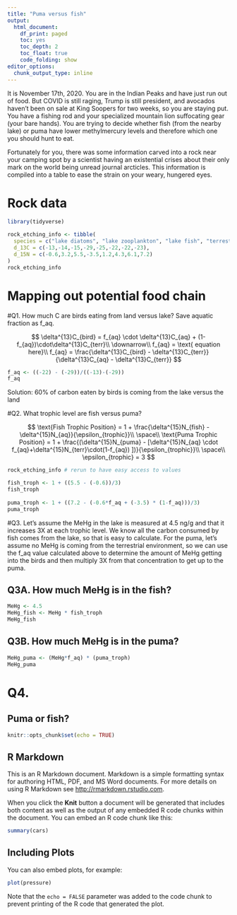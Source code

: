 ```yaml
---
title: "Puma versus fish"
output:
  html_document: 
    df_print: paged
    toc: yes
    toc_depth: 2
    toc_float: true
    code_folding: show
editor_options:
  chunk_output_type: inline
---
```


It is November 17th, 2020. You are in the Indian Peaks and have just run out of food. But COVID is still raging, Trump is still president, and avocados haven't been on sale at King Soopers for two weeks, so you are staying put. You have a fishing rod and your specialized mountain lion suffocating gear (your bare hands). You are trying to decide whether fish (from the nearby lake) or puma have lower methylmercury levels and therefore which one you should hunt to eat. 

Fortunately for you, there was some information carved into a rock near your camping spot by a scientist having an existential crises about their only mark on the world being unread journal arcticles. This information is compiled into a table to ease the strain on your weary, hungered eyes. 

# Rock data 

```r
library(tidyverse)
```

```r
rock_etching_info <- tibble(
  species = c("lake diatoms", "lake zooplankton", "lake fish", "terrestrial vegetation", "spiders", "birds", "coyote", "puma"),
  d_13C = c(-13,-14,-15,-29,-25,-22,-22,-23),
  d_15N = c(-0.6,3.2,5.5,-3.5,1.2,4.3,6.1,7.2)
)
rock_etching_info
```

# Mapping out potential food chain 

#Q1. How much C are birds eating from land versus lake? Save aquatic fraction as f_aq.

$$
\delta^{13}C_{bird} = f_{aq} \cdot \delta^{13}C_{aq} + (1-f_{aq})\cdot\delta^{13}C_{terr}\\
\downarrow\\
f_{aq} = \text{ equation here}\\
f_{aq} = \frac{\delta^{13}C_{bird} - \delta^{13}C_{terr}}{\delta^{13}C_{aq} - \delta^{13}C_{terr}}
$$
```r
f_aq <- ((-22) - (-29))/((-13)-(-29))
f_aq
```


Solution: 60% of carbon eaten by birds is coming from the lake versus the land

#Q2. What trophic level are fish versus puma? 

$$
\text{Fish Trophic Position} = 1 + \frac{\delta^{15}N_{fish} - \delta^{15}N_{aq}}{\epsilon_{trophic}}\\
\space\\
\text{Puma Trophic Position} = 1 + \frac{(\delta^{15}N_{puma} - [\delta^{15}N_{aq} \cdot f_{aq}+\delta^{15}N_{terr}\cdot(1-f_{aq}) ])}{\epsilon_{trophic}}\\
\space\\
\epsilon_{trophic} = 3 
$$

```r
rock_etching_info # rerun to have easy access to values 

fish_troph <- 1 + ((5.5 - (-0.6))/3)
fish_troph
  
puma_troph <- 1 + ((7.2 - (-0.6*f_aq + (-3.5) * (1-f_aq)))/3) 
puma_troph
```

#Q3. Let's assume the MeHg in the lake is measured at 4.5 ng/g and that it increases 3X at each trophic level. We know all the carbon consumed by fish comes from the lake, so that is easy to calculate. For the puma, let's assume no MeHg is coming from the terrestrial environment, so we can use the f_aq value calculated above to determine the amount of MeHg getting into the birds and then multiply 3X from that concentration to get up to the puma. 

## Q3A. How much MeHg is in the fish?

```r
MeHg <- 4.5 
MeHg_fish <- MeHg * fish_troph
MeHg_fish
```


## Q3B. How much MeHg is in the puma? 

```r
MeHg_puma <- (MeHg*f_aq) * (puma_troph)
MeHg_puma
```

# Q4.

## Puma or fish? 

```r
knitr::opts_chunk$set(echo = TRUE)
```

## R Markdown

This is an R Markdown document. Markdown is a simple formatting syntax for authoring HTML, PDF, and MS Word documents. For more details on using R Markdown see <http://rmarkdown.rstudio.com>.

When you click the **Knit** button a document will be generated that includes both content as well as the output of any embedded R code chunks within the document. You can embed an R code chunk like this:

```r
summary(cars)
```

## Including Plots

You can also embed plots, for example:

```r
plot(pressure)
```

Note that the `echo = FALSE` parameter was added to the code chunk to prevent printing of the R code that generated the plot.
